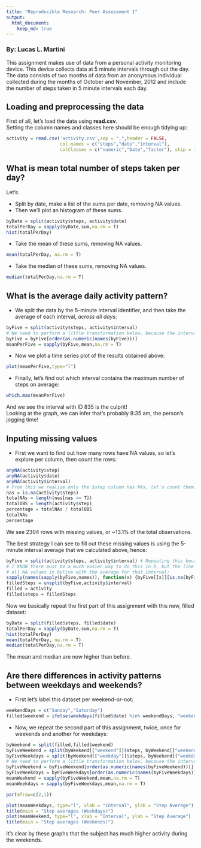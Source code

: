 ```yaml
---
title: "Reproducible Research: Peer Assessment 1"
output: 
  html_document:
    keep_md: true
---
```


### By: **Lucas L. Martini**

This assignment makes use of data from a personal activity monitoring device. This device collects data at 5 minute intervals through out the day. The data consists of two months of data from an anonymous individual collected during the months of October and November, 2012 and include the number of steps taken in 5 minute intervals each day.

## Loading and preprocessing the data

First of all, let's load the data using **read.csv**.  
Setting the column names and classes here should be enough tidying up:
```r
activity = read.csv('activity.csv',sep = ",",header = FALSE, 
                    col.names = c("steps","date","interval"), 
                    colClasses = c("numeric","Date","factor"), skip = 1)
```

## What is mean total number of steps taken per day?
Let's:   

* Split by date, make a list of the sums per date, removing NA values.
* Then we'll plot an histogram of these sums. 

```r
byDate = split(activity$steps, activity$date)
totalPerDay = sapply(byDate,sum,na.rm = T)
hist(totalPerDay)
```

* Take the mean of these sums, removing NA values.

```r
mean(totalPerDay, na.rm = T)
```

* Take the median of these sums, removing NA values.

```r
median(totalPerDay,na.rm = T)
```

## What is the average daily activity pattern?

* We split the data by the 5-minute interval identifier, and then take the average of each interval, *across all days*:

```r
byFive = split(activity$steps, activity$interval)
# We need to perform a little transformation below, because the interval column is not numeric, hence byFive turns up ordered like a character, and we don't want that!
byFive = byFive[order(as.numeric(names(byFive)))]
meanPerFive = sapply(byFive,mean,na.rm = T)
```

* Now we plot a time series plot of the results obtained above:

```r
plot(meanPerFive,type="l")
```

* Finally, let's find out which interval contains the maximum number of steps on average:

```r
which.max(meanPerFive)
```

And we see the interval with ID 835 is the culprit!  
Looking at the graph, we can infer that's probably 8:35 am, the person's jogging time!


## Inputing missing values

* First we want to find out how many rows have NA values, so let's explore per column, then count the rows:

```r
anyNA(activity$step)
anyNA(activity$date)
anyNA(activity$interval)
# From this we realize only the $step column has NAs, let's count them:
nas = is.na(activity$steps)
totalNAs = length(nas[nas == T])
totalOBS = length(activity$step)
percentage = totalNAs / totalOBS
totalNAs
percentage
```

We see 2304 rows with missing values, or ~13.1% of the total observations.

The best strategy I can see to fill out these missing values is using the 5-minute interval average that we calculated above, hence:

```r
byFive = split(activity$steps, activity$interval) # Repeating this because we changed the order before
# I KNOW there must be a much easier way to do this in R, but the line below will replace
# all NA values in byFive with the average for that interval:
sapply(names(sapply(byFive,names)), function(x) {byFive[[x]][is.na(byFive[[x]])] <<- meanPerFive[x]})
filledSteps = unsplit(byFive,activity$interval)
filled = activity
filled$steps = filledSteps
```

Now we basically repeat the first part of this assignment with this new, filled dataset:

```r
byDate = split(filled$steps, filled$date)
totalPerDay = sapply(byDate,sum,na.rm = T)
hist(totalPerDay)
mean(totalPerDay, na.rm = T)
median(totalPerDay,na.rm = T)
```

The mean and median are now higher than before.

## Are there differences in activity patterns between weekdays and weekends?

* First let's label this dataset per weekend-or-not:

```r
weekendDays = c("Sunday","Saturday")
filled$weekend = ifelse(weekdays(filled$date) %in% weekendDays, "weekend", "weekday")
```

* Now, we repeat the second part of this assignment, twice, once for weekends and another for weekdays:

```r
byWeekend = split(filled,filled$weekend)
byFiveWeekend = split(byWeekend[["weekend"]]$steps, byWeekend[["weekend"]]$interval)
byFiveWeekdays = split(byWeekend[["weekday"]]$steps, byWeekend[["weekday"]]$interval)
# We need to perform a little transformation below, because the interval column is not numeric, hence byFive turns up ordered like a character, and we don't want that!
byFiveWeekend = byFiveWeekend[order(as.numeric(names(byFiveWeekend)))]
byFiveWeekdays = byFiveWeekdays[order(as.numeric(names(byFiveWeekdays)))]
meanWeekend = sapply(byFiveWeekend,mean,na.rm = T)
meanWeekdays = sapply(byFiveWeekdays,mean,na.rm = T)

par(mfrow=c(2,1))

plot(meanWeekdays, type="l", xlab = "Interval", ylab = "Step Average")
title(main = "Step averages (Weekdays)")
plot(meanWeekend, type="l", xlab = "Interval", ylab = "Step Average")
title(main = "Step averages (Weekends)")
```

It's clear by these graphs that the subject has much higher activity during the weekends.